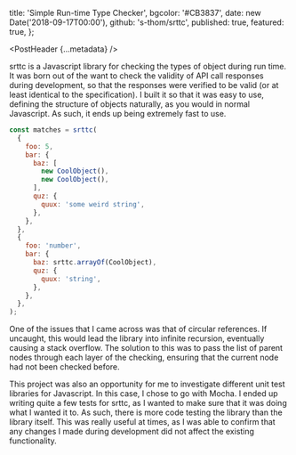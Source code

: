 
  title: 'Simple Run-time Type Checker',
  bgcolor: '#CB3837',
  date: new Date('2018-09-17T00:00'),
  github: 's-thom/srttc',
  published: true,
  featured: true,
};

<PostHeader {...metadata} />

srttc is a Javascript library for checking the types of object during run time. It was born out of the want to check the validity of API call responses during development, so that the responses were verified to be valid (or at least identical to the specification). I built it so that it was easy to use, defining the structure of objects naturally, as you would in normal Javascript. As such, it ends up being extremely fast to use.

```js
const matches = srttc(
  {
    foo: 5,
    bar: {
      baz: [
        new CoolObject(),
        new CoolObject(),
      ],
      quz: {
        quux: 'some weird string',
      },
    },
  },
  {
    foo: 'number',
    bar: {
      baz: srttc.arrayOf(CoolObject),
      quz: {
        quux: 'string',
      },
    },
  },
);
```

One of the issues that I came across was that of circular references. If uncaught, this would lead the library into infinite recursion, eventually causing a stack overflow. The solution to this was to pass the list of parent nodes through each layer of the checking, ensuring that the current node had not been checked before.

This project was also an opportunity for me to investigate different unit test libraries for Javascript. In this case, I chose to go with Mocha. I ended up writing quite a few tests for srttc, as I wanted to make sure that it was doing what I wanted it to. As such, there is more code testing the library than the library itself. This was really useful at times, as I was able to confirm that any changes I made during development did not affect the existing functionality.

<Link url="https://www.npmjs.com/package/srttc" title="NPM Package"></Link>

